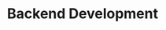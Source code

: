 ---
title: Backend Development
sidebar_position: 0
sidebar_custom_props:
  icon: TbTerminal
image: /images/user-guide/kanban-views/kanban.png
---